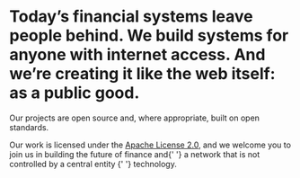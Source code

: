 <h1 className="mb-12">
  Today’s financial systems leave people behind. We build systems for anyone
  with internet access. And we’re creating it like the web itself: as a public
  good.
</h1>

<p className="text-primary-yellow text-[18px] mb-6">
  Our projects are open source and, where appropriate, built on open standards.
</p>

<p className="text-primary-yellow text-[18px] mt-6 mb-6">
  Our work is licensed under the
  <a href="https://www.apache.org/licenses/LICENSE-2.0">Apache License 2.0</a>, and we welcome you to join
  us in building the future of finance and{' '}
  <TooltipWrapper trigger="decentralized">
    a network that is not controlled by a central entity
  </TooltipWrapper>{' '}
  technology.
</p>
